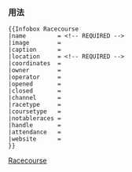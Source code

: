 {{Documentation subpage}}
<!-- PLEASE ADD CATEGORIES AND INTERWIKIS AT THE BOTTOM OF THIS PAGE -->

=== 用法===
{{Infobox Racecourse
|name         = {{{name}}}
|image        = {{{image}}}
|caption      = {{{caption}}}
|location     = {{{location}}}
|coordinates  = {{{coordinates}}}
|owner        = {{{owner}}}
|operator     = {{{operator}}}
|opened       = {{{opened}}}
|closed       = {{{closed}}}
|channel      = {{{channel}}}
|racetype     = {{{racetype}}}
|coursetype   = {{{coursetype}}}
|notableraces = {{{notableraces}}}
|handle       = {{{handle}}}
|attendance   = {{{attendance}}}
|website      = {{{website}}}
}}
<pre style="overflow:auto">
{{Infobox Racecourse
|name         = <!-- REQUIRED -->
|image        =
|caption      =
|location     = <!-- REQUIRED -->
|coordinates  =
|owner        =
|operator     =
|opened       =
|closed       =
|channel      =
|racetype     =
|coursetype   =
|notableraces =
|handle       =
|attendance   =
|website      =
}}</pre>

<includeonly>
<!-- CATEGORIES AND INTERWIKIS HERE, THANKS -->
[[Category:体育信息框模板|Racecourse]]
</includeonly>